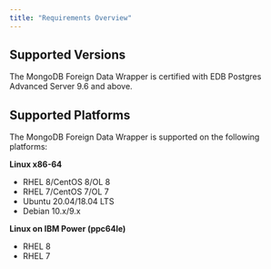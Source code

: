 ```yaml
---
title: "Requirements Overview"
---
```


## Supported Versions

The MongoDB Foreign Data Wrapper is certified with EDB Postgres Advanced Server 9.6 and above.

## Supported Platforms

The MongoDB Foreign Data Wrapper is supported on the following platforms:

**Linux x86-64**

 -   RHEL 8/CentOS 8/OL 8
 -   RHEL 7/CentOS 7/OL 7
 -   Ubuntu 20.04/18.04 LTS
 -   Debian 10.x/9.x

**Linux on IBM Power (ppc64le)**

 -   RHEL 8
 -   RHEL 7
